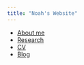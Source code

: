 ```yaml
---
title: "Noah's Website"
---
```

- [About me](https://noahforougi.github.io/noahforougi/about.html)
- [Research](https://noahforougi.github.io/noahforougi/research.html)
- [CV](https://noahforougi.github.io/noahforougi/cv.html)
- [Blog](https://noahforougi.github.io/noahforougi/blog.html)